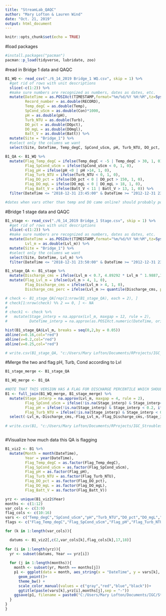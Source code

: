 ```yaml
---
title: "StreamLab_QAQC"
author: "Mary Lofton & Lauren Wind"
date: "Oct. 21, 2019"
output: html_document
---
```


```r
knitr::opts_chunk$set(echo = TRUE)
```

#load packages
```r
#install.packages("pacman")
pacman::p_load(tidyverse, lubridate, zoo)
```

#read in Bridge 1 data and QAQC
```r
B1_WQ <- read_csv("./6_14_2019 Bridge_1 WQ.csv", skip = 1) %>%
  #get rid of rows with unit descriptions
  slice(-c(1:2)) %>%
  #make sure numbers are recognized as numbers, dates as dates, etc.
  mutate(DateTime = as.POSIXct(TIMESTAMP,format="%m/%d/%Y %H:%M",tz=Sys.timezone()),
         Record_number = as.double(RECORD),
         Temp_degC = as.double(Temp),
         SpCond_uScm = as.double(Con)*1000,
         pH = as.double(pH),
         Turb_NTU = as.double(Turb),
         DO_pct = as.double(DOpct),
         DO_mgL = as.double(DOmgl),
         Batt_V = as.double(Batt)) %>%
  mutate(Site = "Bridge_1") %>%
  #select only the columns we want
  select(Site, DateTime, Temp_degC, SpCond_uScm, pH, Turb_NTU, DO_pct, DO_mgL, Batt_V) 

B1_QA <- B1_WQ %>%
  mutate(Flag_Temp_degC = ifelse(Temp_degC < -5 | Temp_degC > 30, 1, 0),
         Flag_SpCond_uScm = ifelse(SpCond_uScm < 0, 1, 0),
         Flag_pH = ifelse(pH <0 | pH >14, 1, 0),
         Flag_Turb_NTU = ifelse(Turb_NTU < 0, 1, 0), 
         Flag_DO_pct = ifelse(DO_pct < 0 | DO_pct > 150, 1, 0),
         Flag_DO_mgL = ifelse(DO_mgL < 0 | DO_mgL > 18, 1, 0),
         Flag_Batt_V = ifelse(Batt_V < 11 | Batt_V > 13, 1, 0)) %>%
  filter(DateTime <= "2018-12-31 23:45:00" & DateTime >= "2012-12-31 23:45:00")

#dates when vars other than temp and DO came online? should probably populate w/ NAs

```

#Bridge 1 stage data and QAQC
```r
B1_stage <- read_csv("./6_14_2019 Bridge_1 Stage.csv", skip = 1) %>%
  #get rid of rows with unit descriptions
  slice(-c(1:2)) %>%
  #make sure numbers are recognized as numbers, dates as dates, etc.
  mutate(DateTime = as.POSIXct(TIMESTAMP,format="%m/%d/%Y %H:%M",tz=Sys.timezone()),
         Lvl_m = as.double(Lvl_m)) %>%
  mutate(Site = "Bridge_1") %>%
  #select only the columns we want
  select(Site, DateTime, Lvl_m) %>%
  filter(DateTime <= "2018-12-31 23:50:00" & DateTime >= "2012-12-31 23:50:00")

B1_stage_QA <- B1_stage %>%
  mutate(Discharge_cms = ifelse(Lvl_m < 0.7, 4.89292 * Lvl_m ^ 1.9887,13.599 * Lvl_m - 7.0945)) %>% #function to calculate discharge
  mutate(Flag_Lvl_m = ifelse(Lvl_m > 4, 1, 0),
         Flag_Discharge_cms = ifelse(Lvl_m > 4, 1, 0),
         Discharge_cms_perc = ifelse(Lvl_m >= quantile(Discharge_cms, probs = 0.90, na.rm = TRUE),1,0))

# check <- B1_stage_QA[rep(1:nrow(B1_stage_QA), each = 2), ]
# check[1:nrow(check) %% 2 == 0, ] <- NA
# 
# check1 <- check %>%
#   mutate(Stage_interp = na.approx(Lvl_m, maxgap = 12, rule = 2),
#          DateTime_interp = na.approx(as.POSIXct.numeric(DateTime, origin = "1960-01-01"), maxgap = 12, rule = 2))

hist(B1_stage_QA$Lvl_m, breaks = seq(0,2,by = 0.05))
abline(v=0.16,col="red")
abline(v=0.2,col="red")
abline(v=0.25,col="red")

# write.csv(B1_stage_QA, "c:/Users/Mary Lofton/Documents/RProjects/IGC_Stroubles/MakeEMLBridge1/stage_temp.csv",row.names = FALSE)


```

#Merge the two and flag pH, Turb, Cond according to Lvl
```r
B1_stage_merge <- B1_stage_QA 

B1_WQ_merge <- B1_QA 

#NOTE THAT THIS VERSION HAS A FLAG FOR DISCHARGE PERCENTILE WHICH SHOULD BE REMOVED IN THE DATA VERSION FOR EDI!!
B1 <- full_join(B1_WQ_merge, B1_stage_merge) %>%
  mutate(Stage_interp = na.approx(Lvl_m, maxgap = 4, rule = 2),
         Flag_SpCond_uScm = ifelse(!is.na(Stage_interp) & Stage_interp<0.25,ifelse(Flag_SpCond_uScm == 0,2,12), ifelse(Discharge_cms_perc == 1,3,Flag_SpCond_uScm)),
         Flag_pH = ifelse(!is.na(Stage_interp) & Stage_interp < 0.2, ifelse(Flag_pH == 0,2,12), Flag_pH),
         Flag_Turb_NTU = ifelse(!is.na(Stage_interp) & Stage_interp < 0.16 , ifelse(Flag_Turb_NTU == 0,2,12), Flag_Turb_NTU)) %>%
  select(-Lvl_m,-Discharge_cms,-Flag_Lvl_m,-Flag_Discharge_cms,-Stage_interp,-Discharge_cms_perc)
  
# write.csv(B1, "c:/Users/Mary Lofton/Documents/RProjects/IGC_Stroubles/MakeEMLBridge1/WQ_temp.csv",row.names = FALSE)



```



#Visualize how much data this QA is flagging
```r
B1_viz2 <- B1 %>%
  mutate(Month = month(DateTime),
         Year = year(DateTime),
         Flag_Temp_degC = as.factor(Flag_Temp_degC),
         Flag_SpCond_uScm = as.factor(Flag_SpCond_uScm),
         Flag_pH = as.factor(Flag_pH),
         Flag_Turb_NTU = as.factor(Flag_Turb_NTU),
         Flag_DO_pct = as.factor(Flag_DO_pct),
         Flag_DO_mgL = as.factor(Flag_DO_mgL),
         Flag_Batt_V = as.factor(Flag_Batt_V)) 

yrz <- unique(B1_viz2$Year)
months <- c(1:12)
var_cols <- c(3:9)
flag_cols <- c(10:16)
vars <- c("Temp_degC","SpCond_uScm","pH","Turb_NTU","DO_pct","DO_mgL","Batt_V")
flags <- c("Flag_Temp_degC","Flag_SpCond_uScm","Flag_pH","Flag_Turb_NTU","Flag_DO_pct","Flag_DO_mgL","Flag_Batt_V")

for (k in 1:length(var_cols)){

  datums <- B1_viz2[,c(2,var_cols[k],flag_cols[k],17,18)]
  
for (i in 1:length(yrz)){
  yr <- subset(datums, Year == yrz[i])
  
  for (j in 1:length(months)){
    month <- subset(yr, Month == months[j])
    p1 <- ggplot(data = month, aes_string(x = "DateTime", y = vars[k], colour = flags[k]))+
      geom_point()+
      theme_bw() +
      scale_color_manual(values = c("gray","red","blue","black"))+
      ggtitle(paste(vars[k],yrz[i],months[j],sep = "-"))
    ggsave(p1, filename = paste0("C:/Users/Mary Lofton/Documents/IGC/Stroubles_project/EDI_data_viz/",paste(vars[k],yrz[i],months[j],sep = "-"),".png"),height = 7, width = 14, units = "in")
  }
}
}
```


